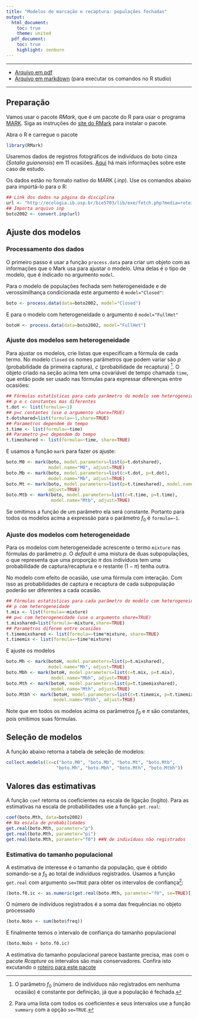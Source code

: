 ```yaml
---
title: "Modelos de marcação e recaptura: populações fechadas"
output:
  html_document:
    toc: true
    theme: united
  pdf_document:
    toc: true
    highlight: zenburn
---
```


-------


* [Arquivo em pdf](./botos.pdf)
* [Arquivo em markdown](./botos.Rmd) (para executar os comandos no R studio)

-------
## Preparação

Vamos usar o pacote _RMark_, que é um pacote do R para usar o programa [MARK](http://www.phidot.org/software/mark).
Siga as instruções do [site do RMark](http://www.phidot.org/software/mark/rmark/) para instalar o pacote.

Abra o R e carregue o pacote

```r
library(RMark)
```
Usaremos dados de registros fotográficos de indivíduos do boto cinza (_Sotalia guianensis_) em 11 ocasiões. 
[Aqui](http://ecologia.ib.usp.br/bie5703/lib/exe/fetch.php?media=roteiros:exercicio_7_abundancia_botos.pdf) 
há mais informações sobre este caso de estudo.

Os dados estão no formato nativo do MARK (_.inp_). Use os comandos abaixo para importá-lo para o R:

```r
## Link dos dados na página da disciplina
url <- "http://ecologia.ib.usp.br/bie5703/lib/exe/fetch.php?media=roteiros:botos_2002.inp"
## Importa arquivo inp
boto2002 <- convert.inp(url)
```

## Ajuste dos modelos
### Processamento dos dados
O primeiro passo é usar a função `process.data` para criar um objeto 
com as informações que o Mark usa para ajustar o modelo. Uma delas 
é o tipo de modelo, que é indicado no argumento `model`.

Para o modelo de populações fechada sem heterogeneidade e de 
verossimilhança condicionada este argumento é 
`model="Closed"`:

```r
boto <- process.data(data=boto2002, model="Closed")
```

E para o modelo com heterogeneidade o argumento é `model="FullHet"`

```r
botoH <- process.data(data=boto2002, model="FullHet")
```
### Ajuste dos modelos sem heterogeneidade

Para ajustar os modelos, crie listas que especificam a fórmula de cada termo.
No modelo `Closed` os nomes parâmetros que podem variar são $p$ (probabilidade da primeira captura),
$c$ (probabilidade de recaptura) [^1]. O objeto criado na seção acima tem uma covariável de tempo
chamada `time`, que então pode ser usado nas fórmulas para expressar diferenças entre ocasiões:

```r
## Fórmulas estatísticas para cada parâmetro do modelo sem heterogeneidade
## p e c constantes mas diferentes
t.dot <- list(formula=~1)
## p=c contantes (use o argumento share=TRUE)
t.dotshared=list(formula=~1,share=TRUE)
## Parametros dependem do tempo
t.time <- list(formula=~time)
## Parametro p=c dependem do tempo
t.timeshared <- list(formula=~time, share=TRUE)
```

E usamos a função `mark` para fazer os ajuste:

```r
boto.M0 <- mark(boto, model.parameters=list(p=t.dotshared),
                model.name="M0", adjust=TRUE)
boto.Mb <- mark(boto, model.parameters=list(c=t.dot, p=t.dot),
                model.name="Mb", adjust=TRUE)
boto.Mt <- mark(boto, model.parameters=list(p=t.timeshared), model.name="Mt",
                adjust=TRUE)
boto.Mtb <- mark(boto, model.parameters=list(c=t.time, p=t.time),
                 model.name="Mtb", adjust=TRUE)
```

Se omitimos a função de um parâmetro ela será constante.
Portanto para todos os modelos acima a expressão para o
parâmetro $f_0$ é `formula=~1`.

### Ajuste dos modelos com heterogeneidade

Para os modelos com heterogeneidade acrescente o termo `mixture`
nas fórmulas do parâmetro $p$. O _default_ é uma mistura de duas subpopulações,
o que representa que uma proporção $\pi$ dos indivíduos tem uma probabilidade
de captura/recaptura e o restante ($1-\pi$) tenha outra.

No modelo com efeito de ocasião, use uma fórmula com interação.
Com isso as probabilidades de captura e recaptura de cada subpopulação
poderão ser diferentes a cada ocasião.


```r
## Fórmulas estatísticas para cada parâmetro do modelo com heterogeneidade
## p com heterogeneidade
t.mix <- list(formula=~mixture)
## p=c com heterogeneidade (use o argumento share=TRUE)
t.mixshared=list(formula=~mixture,share=TRUE)
## Parametros diferem entre ocasiões
t.timemixshared <- list(formula=~time*mixture, share=TRUE)
t.timemix <- list(formula=~time*mixture)
```
E ajuste os modelos

```r
boto.Mh <- mark(botoH, model.parameters=list(p=t.mixshared),
                model.name="Mh", adjust=TRUE)
boto.Mbh <- mark(botoH, model.parameters=list(c=t.mix, p=t.mix),
                 model.name="Mbh", adjust=TRUE)
boto.Mth <- mark(botoH, model.parameters=list(p=t.timemixshared),
                 model.name="Mth", adjust=TRUE)
boto.Mtbh <- mark(botoH, model.parameters=list(c=t.timemix, p=t.timemix),
                  model.name="Mtbh", adjust=TRUE)
```

Note que em todos os modelos acima os parâmetros $f_0$ e $\pi$
são constantes, pois omitimos suas fórmulas.


## Seleção de modelos
A função abaixo retorna a tabela de seleção de modelos:

```r
collect.models(lx=c("boto.M0", "boto.Mb", "boto.Mt", "boto.Mtb",
                   "boto.Mh", "boto.Mbh", "boto.Mth", "boto.Mtbh"))
```
## Valores das estimativas
A função `coef` retorna os coeficientes na escala de ligação (logito).
Para as estimativas na escala de probabilidades use a função `get.real`:

```r
coef(boto.Mth, data=boto2002)
## Na escala de probabilidades
get.real(boto.Mth, parameter="p")
get.real(boto.Mth, parameter="pi")
get.real(boto.Mth, parameter="f0") ##N de indivíduos não registrados
```
### Estimativa do tamanho populacional

A estimativa de interesse é o tamanho da população, que
é obtido somando-se a $f_0$ ao total de indivíduos registrados.
Usamos a função `get.real` com argumento `se=TRUE` para obter
os intervalos de confiança[^2]:

```r
(boto.f0.ic <- as.numeric(get.real(boto.Mth, parameter="f0", se=TRUE)[,5:6]))
```

O número de indivíduos registrados é a soma das frequências no objeto processado

```r
(boto.Nobs <- sum(boto$freq))
```

E finalmente temos o intervalo de confiança do tamanho populacional

```r
(boto.Nobs + boto.f0.ic)
```

A estimativa do tamanho populacional parece bastante precisa,
mas com o pacote _Rcapture_ os intervalos são mais conservadores.
Confira isto excutando o [roteiro para este pacote](http://ecologia.ib.usp.br/bie5703/doku.php?id=roteiros:closed)

[^1]: O parâmetro $f_0$ (número de indivíduos não registrados em nenhuma ocasião)
é constante por definição, já que a população é fechada.

[^2]: Para uma lista com todos os coeficientes e seus intervalos
use a função `summary` com a opção `se=TRUE`.
